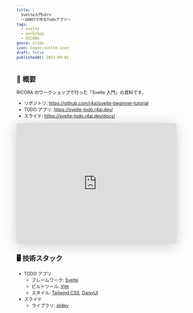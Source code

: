 ```yaml
---
title: |
  Svelte入門<br>
  ～100行で作るTodoアプリ～
tags:
  - svelte
  - workshop
  - RICORA
genre: slide
icon: logos:svelte-icon
draft: false
publishedAt: 2023-09-01
---
```


## 📝 概要

RICORA のワークショップで行った「Svelte 入門」の資料です。

- リポジトリ: https://github.com/r4ai/svelte-beginner-tutorial
- TODO アプリ: https://svelte-todo.r4ai.dev/
- スライド: https://svelte-todo.r4ai.dev/docs/

<iframe
  frameborder="0"
  src="https://svelte-todo.r4ai.dev/docs/"
  title="Svelte 入門"
  allowfullscreen="true"
  mozallowfullscreen="true"
  webkitallowfullscreen="true"
  style="border: 0px; background: padding-box padding-box rgba(0, 0, 0, 0.1); margin: 0px; padding: 0px; border-radius: 6px; box-shadow: rgba(0, 0, 0, 0.2) 0px 5px 40px; width: 100%; height: auto; aspect-ratio: 4 / 3;"
></iframe>

## 🖥️ 技術スタック

- TODO アプリ
  - フレームワーク: [Svelte](https://svelte.dev/)
  - ビルドツール: [Vite](https://vitejs.dev/)
  - スタイル: [Tailwind CSS](https://tailwindcss.com/), [DaisyUI](https://daisyui.com/)
- スライド
  - ライブラリ: [slidev](https://sli.dev)

